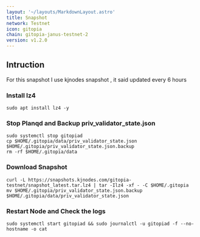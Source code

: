 ```yaml
---
layout: '~/layouts/MarkdownLayout.astro'
title: Snapshot
network: Testnet
icon: gitopia
chain: gitopia-janus-testnet-2
version: v1.2.0
---
```

## Intruction
For this snapshot I use kjnodes snapshot , it said updated every 6 hours

### Install lz4
```
sudo apt install lz4 -y
```

### Stop Planqd and Backup priv_validator_state.json
```
sudo systemctl stop gitopiad
cp $HOME/.gitopia/data/priv_validator_state.json $HOME/.gitopia/priv_validator_state.json.backup
rm -rf $HOME/.gitopia/data
```

### Download Snapshot
```
curl -L https://snapshots.kjnodes.com/gitopia-testnet/snapshot_latest.tar.lz4 | tar -Ilz4 -xf - -C $HOME/.gitopia
mv $HOME/.gitopia/priv_validator_state.json.backup $HOME/.gitopia/data/priv_validator_state.json
```

### Restart Node and Check the logs

```
sudo systemctl start gitopiad && sudo journalctl -u gitopiad -f --no-hostname -o cat
```